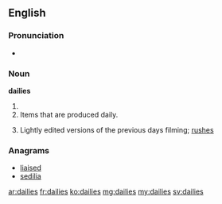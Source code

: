 ==English==

===Pronunciation===
* {{a|UK}} {{IPA|/ˈdeɪliːz/}}

===Noun===
'''dailies'''

# {{plural of|daily}}
# Items that are produced daily.
# {{context|cinematography}} Lightly edited versions of the previous days filming; [[rushes]]

===Anagrams===
* [[liaised#English|liaised]]
* [[sedilia#English|sedilia]]

[[ar:dailies]]
[[fr:dailies]]
[[ko:dailies]]
[[mg:dailies]]
[[my:dailies]]
[[sv:dailies]]